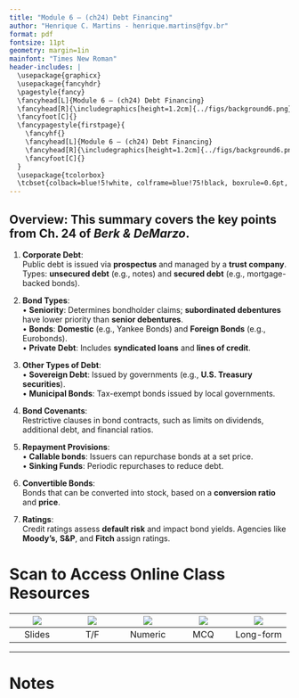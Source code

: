 ```yaml
---
title: "Module 6 – (ch24) Debt Financing"
author: "Henrique C. Martins - henrique.martins@fgv.br"
format: pdf
fontsize: 11pt
geometry: margin=1in
mainfont: "Times New Roman"
header-includes: |
  \usepackage{graphicx}
  \usepackage{fancyhdr}
  \pagestyle{fancy}
  \fancyhead[L]{Module 6 – (ch24) Debt Financing}
  \fancyhead[R]{\includegraphics[height=1.2cm]{../figs/background6.png}}
  \fancyfoot[C]{}
  \fancypagestyle{firstpage}{
    \fancyhf{}
    \fancyhead[L]{Module 6 – (ch24) Debt Financing}
    \fancyhead[R]{\includegraphics[height=1.2cm]{../figs/background6.png}}
    \fancyfoot[C]{}
  }
  \usepackage{tcolorbox}
  \tcbset{colback=blue!5!white, colframe=blue!75!black, boxrule=0.6pt, arc=4pt, left=6pt, right=6pt, top=4pt, bottom=4pt}
---
```


\thispagestyle{firstpage}

\begin{tcolorbox}
\textbf{Note:} This summary will be delivered \textbf{in printed form only}. No PDF version is available.
\end{tcolorbox}

## Overview: This summary covers the key points from Ch. 24 of *Berk & DeMarzo*.

1) **Corporate Debt**:  
   Public debt is issued via **prospectus** and managed by a **trust company**. Types: **unsecured debt** (e.g., notes) and **secured debt** (e.g., mortgage-backed bonds).

2) **Bond Types**:  
   • **Seniority**: Determines bondholder claims; **subordinated debentures** have lower priority than **senior debentures**.  
   • **Bonds**: **Domestic** (e.g., Yankee Bonds) and **Foreign Bonds** (e.g., Eurobonds).  
   • **Private Debt**: Includes **syndicated loans** and **lines of credit**.

3) **Other Types of Debt**:  
   • **Sovereign Debt**: Issued by governments (e.g., **U.S. Treasury securities**).  
   • **Municipal Bonds**: Tax-exempt bonds issued by local governments.

4) **Bond Covenants**:  
   Restrictive clauses in bond contracts, such as limits on dividends, additional debt, and financial ratios.

5) **Repayment Provisions**:  
   • **Callable bonds**: Issuers can repurchase bonds at a set price.  
   • **Sinking Funds**: Periodic repurchases to reduce debt.

6) **Convertible Bonds**:  
   Bonds that can be converted into stock, based on a **conversion ratio** and **price**.

7) **Ratings**:  
   Credit ratings assess **default risk** and impact bond yields. Agencies like **Moody's**, **S&P**, and **Fitch** assign ratings.





\newpage

# Scan to Access Online Class Resources

|![](https://api.qrserver.com/v1/create-qr-code/?size=80x80&data=https://henriquemartins.net/teaching/financial_strategy/module6/p6.html) | ![](https://api.qrserver.com/v1/create-qr-code/?size=80x80&data=https://henriquemartins.net/teaching/financial_strategy/module6/p6tf.html) | ![](https://api.qrserver.com/v1/create-qr-code/?size=80x80&data=https://henriquemartins.net/teaching/financial_strategy/module6/p6num.html) | ![](https://api.qrserver.com/v1/create-qr-code/?size=80x80&data=https://henriquemartins.net/teaching/financial_strategy/module6/p6mcq.html) | ![](https://api.qrserver.com/v1/create-qr-code/?size=80x80&data=https://henriquemartins.net/teaching/financial_strategy/module6/p6long.html) |
|:--:|:--:|:--:|:--:|:--:|
| Slides | T/F | Numeric | MCQ | Long-form |

---

# Notes

\newcommand{\drawline}{\noindent\rule{\linewidth}{0.4pt}\vspace{14pt}}

\drawline
\drawline
\drawline
\drawline
\drawline
\drawline
\drawline
\drawline
\drawline
\drawline
\drawline
\drawline
\drawline
\drawline
\drawline
\drawline
